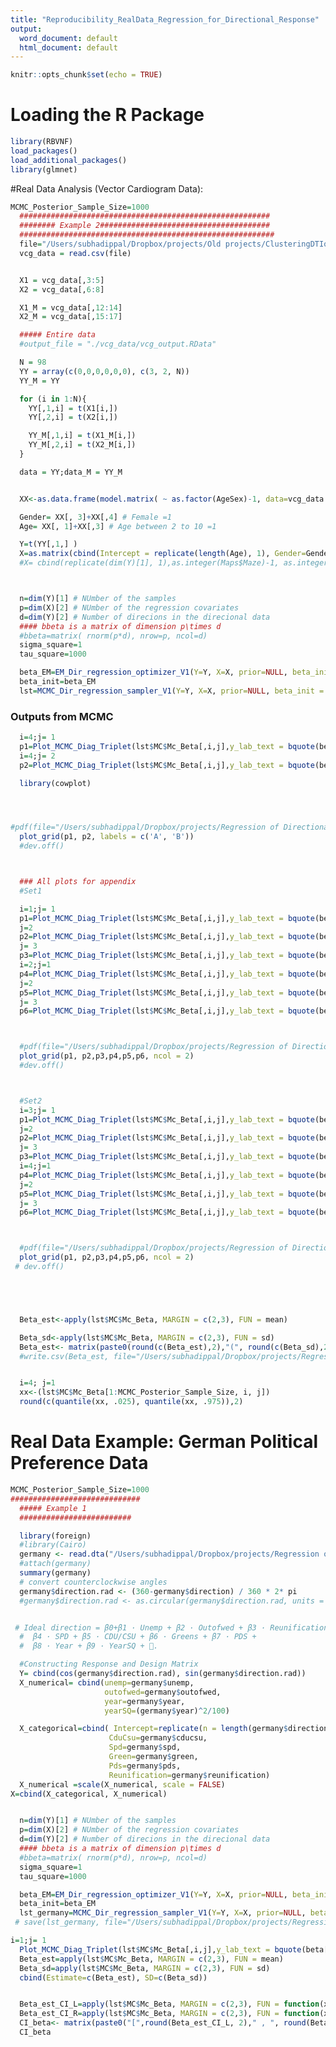 ```yaml
---
title: "Reproducibility_RealData_Regression_for_Directional_Response"
output:
  word_document: default
  html_document: default
---
```


```r
knitr::opts_chunk$set(echo = TRUE)
```



# Loading the R Package
```r
library(RBVNF)
load_packages()
load_additional_packages()
library(glmnet)
```

#Real Data Analysis (Vector Cardiogram Data):

```r
MCMC_Posterior_Sample_Size=1000
  ########################################################
  ######## Example 2######################################
  #########################################################
  file="/Users/subhadippal/Dropbox/projects/Old projects/ClusteringDTIonStiefel/DensitySVD_sep1_16/vcg_data/vcg.csv"
  vcg_data = read.csv(file)


  X1 = vcg_data[,3:5]
  X2 = vcg_data[,6:8]

  X1_M = vcg_data[,12:14]
  X2_M = vcg_data[,15:17]

  ##### Entire data
  #output_file = "./vcg_data/vcg_output.RData"

  N = 98
  YY = array(c(0,0,0,0,0,0), c(3, 2, N))
  YY_M = YY

  for (i in 1:N){
    YY[,1,i] = t(X1[i,])
    YY[,2,i] = t(X2[i,])

    YY_M[,1,i] = t(X1_M[i,])
    YY_M[,2,i] = t(X2_M[i,])
  }

  data = YY;data_M = YY_M


  XX<-as.data.frame(model.matrix( ~ as.factor(AgeSex)-1, data=vcg_data ))

  Gender= XX[, 3]+XX[,4] # Female =1
  Age= XX[, 1]+XX[,3] # Age between 2 to 10 =1

  Y=t(YY[,1,] )
  X=as.matrix(cbind(Intercept = replicate(length(Age), 1), Gender=Gender, Age=Age, Gender_Age_Int=Gender*Age ))
  #X= cbind(replicate(dim(Y)[1], 1),as.integer(Maps$Maze)-1, as.integer(Maps$Trial.type)-1, Maps$L.c)



  n=dim(Y)[1] # NUmber of the samples
  p=dim(X)[2] # NUmber of the regression covariates
  d=dim(Y)[2] # Number of direcions in the direcional data
  #### bbeta is a matrix of dimension p\times d
  #bbeta=matrix( rnorm(p*d), nrow=p, ncol=d)
  sigma_square=1
  tau_square=1000

  beta_EM=EM_Dir_regression_optimizer_V1(Y=Y, X=X, prior=NULL, beta_init = NULL,   EM_tolerence = .00001)
  beta_init=beta_EM
  lst=MCMC_Dir_regression_sampler_V1(Y=Y, X=X, prior=NULL, beta_init = NULL,  MCSamplerSize =MCMC_Posterior_Sample_Size)
```


### Outputs from MCMC 

```r
  i=4;j= 1
  p1=Plot_MCMC_Diag_Triplet(lst$MC$Mc_Beta[,i,j],y_lab_text = bquote(beta[.(i-1)][.(j)]))
  i=4;j= 2
  p2=Plot_MCMC_Diag_Triplet(lst$MC$Mc_Beta[,i,j],y_lab_text = bquote(beta[.(i-1)][.(j)]))

  library(cowplot)




#pdf(file="/Users/subhadippal/Dropbox/projects/Regression of Directional data/DirReg_WriteUpShared/fig/Plot_VCG_beta31_beta32_TripletPlot1.pdf", width = 10, height= 5)
  plot_grid(p1, p2, labels = c('A', 'B'))
  #dev.off()



  ### All plots for appendix
  #Set1

  i=1;j= 1
  p1=Plot_MCMC_Diag_Triplet(lst$MC$Mc_Beta[,i,j],y_lab_text = bquote(beta[.(i-1)][.(j)]))
  j=2
  p2=Plot_MCMC_Diag_Triplet(lst$MC$Mc_Beta[,i,j],y_lab_text = bquote(beta[.(i-1)][.(j)]))
  j= 3
  p3=Plot_MCMC_Diag_Triplet(lst$MC$Mc_Beta[,i,j],y_lab_text = bquote(beta[.(i-1)][.(j)]))
  i=2;j=1
  p4=Plot_MCMC_Diag_Triplet(lst$MC$Mc_Beta[,i,j],y_lab_text = bquote(beta[.(i-1)][.(j)]))
  j=2
  p5=Plot_MCMC_Diag_Triplet(lst$MC$Mc_Beta[,i,j],y_lab_text = bquote(beta[.(i-1)][.(j)]))
  j= 3
  p6=Plot_MCMC_Diag_Triplet(lst$MC$Mc_Beta[,i,j],y_lab_text = bquote(beta[.(i-1)][.(j)]))



  #pdf(file="/Users/subhadippal/Dropbox/projects/Regression of Directional data/DirReg_WriteUpShared/fig/Plot_VCG_Set1_TripletPlot1.pdf", width = 10, height= 15)
  plot_grid(p1, p2,p3,p4,p5,p6, ncol = 2)
  #dev.off()



  #Set2
  i=3;j= 1
  p1=Plot_MCMC_Diag_Triplet(lst$MC$Mc_Beta[,i,j],y_lab_text = bquote(beta[.(i-1)][.(j)]))
  j=2
  p2=Plot_MCMC_Diag_Triplet(lst$MC$Mc_Beta[,i,j],y_lab_text = bquote(beta[.(i-1)][.(j)]))
  j= 3
  p3=Plot_MCMC_Diag_Triplet(lst$MC$Mc_Beta[,i,j],y_lab_text = bquote(beta[.(i-1)][.(j)]))
  i=4;j=1
  p4=Plot_MCMC_Diag_Triplet(lst$MC$Mc_Beta[,i,j],y_lab_text = bquote(beta[.(i-1)][.(j)]))
  j=2
  p5=Plot_MCMC_Diag_Triplet(lst$MC$Mc_Beta[,i,j],y_lab_text = bquote(beta[.(i-1)][.(j)]))
  j= 3
  p6=Plot_MCMC_Diag_Triplet(lst$MC$Mc_Beta[,i,j],y_lab_text = bquote(beta[.(i-1)][.(j)]))



  #pdf(file="/Users/subhadippal/Dropbox/projects/Regression of Directional data/DirReg_WriteUpShared/fig/Plot_VCG_Set2_TripletPlot1.pdf", width = 10, height= 15)
  plot_grid(p1, p2,p3,p4,p5,p6, ncol = 2)
 # dev.off()





  Beta_est<-apply(lst$MC$Mc_Beta, MARGIN = c(2,3), FUN = mean)

  Beta_sd<-apply(lst$MC$Mc_Beta, MARGIN = c(2,3), FUN = sd)
  Beta_est<- matrix(paste0(round(c(Beta_est),2),"(", round(c(Beta_sd),2),")"), nrow=4)
  #write.csv(Beta_est, file="/Users/subhadippal/Dropbox/projects/Regression of Directional data/VCG_Beta_est.csv")


  i=4; j=1
  xx<-(lst$MC$Mc_Beta[1:MCMC_Posterior_Sample_Size, i, j])
  round(c(quantile(xx, .025), quantile(xx, .975)),2)

```



# Real Data Example: German Political Preference Data

```r
MCMC_Posterior_Sample_Size=1000
#############################
  ##### Example 1
  #########################

  library(foreign)
  #library(Cairo)
  germany <- read.dta("/Users/subhadippal/Dropbox/projects/Regression of Directional data/dataverse_files/germandata.dta")
  #attach(germany)
  summary(germany)
  # convert counterclockwise angles
  germany$direction.rad <- (360-germany$direction) / 360 * 2* pi
  #germany$direction.rad <- as.circular(germany$direction.rad, units = "radians",


 # Ideal direction = β0+β1 · Unemp + β2 · Outofwed + β3 · Reunification +
  #  β4 · SPD + β5 · CDU/CSU + β6 · Greens + β7 · PDS +
  #  β8 · Year + β9 · YearSQ + .

  #Constructing Response and Design Matrix
  Y= cbind(cos(germany$direction.rad), sin(germany$direction.rad))
  X_numerical= cbind(unemp=germany$unemp,
                     outofwed=germany$outofwed,
                     year=germany$year,
                     yearSQ=(germany$year)^2/100)

  X_categorical=cbind( Intercept=replicate(n = length(germany$direction.rad),1 ),
                      CduCsu=germany$cducsu,
                      Spd=germany$spd,
                      Green=germany$green,
                      Pds=germany$pds,
                      Reunification=germany$reunification)
  X_numerical =scale(X_numerical, scale = FALSE)
X=cbind(X_categorical, X_numerical)


  n=dim(Y)[1] # NUmber of the samples
  p=dim(X)[2] # NUmber of the regression covariates
  d=dim(Y)[2] # Number of direcions in the direcional data
  #### bbeta is a matrix of dimension p\times d
  #bbeta=matrix( rnorm(p*d), nrow=p, ncol=d)
  sigma_square=1
  tau_square=1000

  beta_EM=EM_Dir_regression_optimizer_V1(Y=Y, X=X, prior=NULL, beta_init = NULL,   EM_tolerence = .00001)
  beta_init=beta_EM
  lst_germany=MCMC_Dir_regression_sampler_V1(Y=Y, X=X, prior=NULL, beta_init = NULL,  MCSamplerSize =MCMC_Posterior_Sample_Size)
 # save(lst_germany, file="/Users/subhadippal/Dropbox/projects/Regression of Directional data/workspaces/Germany_RUN_Example1_11000.rdata")


```


```r
i=1;j= 1
  Plot_MCMC_Diag_Triplet(lst$MC$Mc_Beta[,i,j],y_lab_text = bquote(beta[.(i)][.(j)]))
  Beta_est=apply(lst$MC$Mc_Beta, MARGIN = c(2,3), FUN = mean)
  Beta_sd=apply(lst$MC$Mc_Beta, MARGIN = c(2,3), FUN = sd)
  cbind(Estimate=c(Beta_est), SD=c(Beta_sd))


  Beta_est_CI_L=apply(lst$MC$Mc_Beta, MARGIN = c(2,3), FUN = function(x){quantile(x, .025)})
  Beta_est_CI_R=apply(lst$MC$Mc_Beta, MARGIN = c(2,3), FUN = function(x){quantile(x, 1-.025)})
  CI_beta<- matrix(paste0("[",round(Beta_est_CI_L, 2)," , ", round(Beta_est_CI_R,2), "]"), ncol=10)
  CI_beta



```
